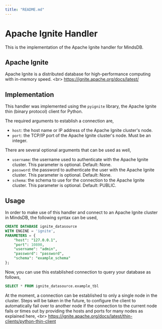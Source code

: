```yaml
---
title: "README.md"
---
```


# Apache Ignite Handler

This is the implementation of the Apache Ignite handler for MindsDB.

## Apache Ignite
Apache Ignite is a distributed database for high-performance computing with in-memory speed.
&lt;br&gt;
https://ignite.apache.org/docs/latest/

## Implementation
This handler was implemented using the `pyignite` library, the Apache Ignite thin (binary protocol) client for Python.

The required arguments to establish a connection are,
* `host`: the host name or IP address of the Apache Ignite cluster's node.
* `port`: the TCP/IP port of the Apache Ignite cluster's node. Must be an integer.

There are several optional arguments that can be used as well,
* `username`: the username used to authenticate with the Apache Ignite cluster. This parameter is optional. Default: None.
* `password`: the password to authenticate the user with the Apache Ignite cluster. This parameter is optional. Default: None.
* `schema`: the schema to use for the connection to the Apache Ignite cluster. This parameter is optional. Default: PUBLIC.

## Usage
In order to make use of this handler and connect to an Apache Ignite cluster in MindsDB, the following syntax can be used,
~~~~sql
CREATE DATABASE ignite_datasource
WITH ENGINE = 'ignite',
PARAMETERS = {
    "host": "127.0.0.1",
    "port": 10800,
    "username": "admin",
    "password": "password",
    "schema": "example_schema"
};
~~~~

Now, you can use this established connection to query your database as follows,
~~~~sql
SELECT * FROM ignite_datasource.example_tbl
~~~~

At the moment, a connection can be established to only a single node in the cluster. Steps will be taken in the future, to configure the client to automatically fail over to another node if the connection to the current node fails or times out by providing the hosts and ports for many nodes as explained here,
&lt;br&gt;
https://ignite.apache.org/docs/latest/thin-clients/python-thin-client

